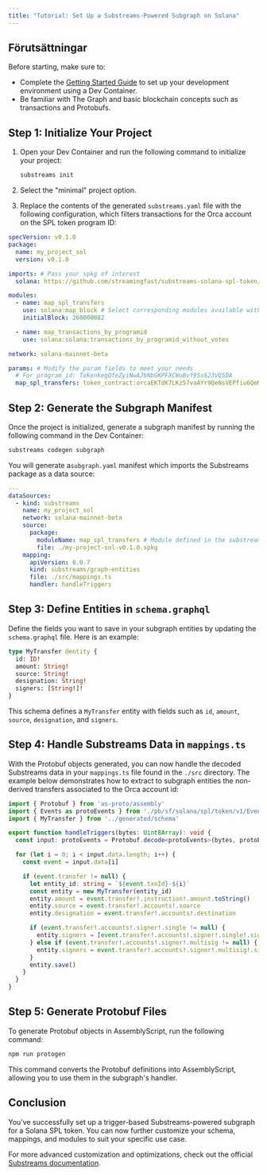 ```yaml
---
title: "Tutorial: Set Up a Substreams-Powered Subgraph on Solana"
---
```


## Förutsättningar

Before starting, make sure to:

- Complete the [Getting Started Guide](https://github.com/streamingfast/substreams-starter) to set up your development environment using a Dev Container.
- Be familiar with The Graph and basic blockchain concepts such as transactions and Protobufs.

## Step 1: Initialize Your Project

1. Open your Dev Container and run the following command to initialize your project:

   ```bash
   substreams init
   ```

2. Select the "minimal" project option.

3. Replace the contents of the generated `substreams.yaml` file with the following configuration, which filters transactions for the Orca account on the SPL token program ID:

```yaml
specVersion: v0.1.0
package:
  name: my_project_sol
  version: v0.1.0

imports: # Pass your spkg of interest
  solana: https://github.com/streamingfast/substreams-solana-spl-token/raw/master/tokens/solana-spl-token-v0.1.0.spkg

modules:
  - name: map_spl_transfers
    use: solana:map_block # Select corresponding modules available within your spkg
    initialBlock: 260000082

  - name: map_transactions_by_programid
    use: solana:solana:transactions_by_programid_without_votes

network: solana-mainnet-beta

params: # Modify the param fields to meet your needs
  # For program_id: TokenkegQfeZyiNwAJbNbGKPFXCWuBvf9Ss623VQ5DA
  map_spl_transfers: token_contract:orcaEKTdK7LKz57vaAYr9QeNsVEPfiu6QeMU1kektZE
```

## Step 2: Generate the Subgraph Manifest

Once the project is initialized, generate a subgraph manifest by running the following command in the Dev Container:

```bash
substreams codegen subgraph
```

You will generate a`subgraph.yaml` manifest which imports the Substreams package as a data source:

```yaml
---
dataSources:
  - kind: substreams
    name: my_project_sol
    network: solana-mainnet-beta
    source:
      package:
        moduleName: map_spl_transfers # Module defined in the substreams.yaml
        file: ./my-project-sol-v0.1.0.spkg
    mapping:
      apiVersion: 0.0.7
      kind: substreams/graph-entities
      file: ./src/mappings.ts
      handler: handleTriggers
```

## Step 3: Define Entities in `schema.graphql`

Define the fields you want to save in your subgraph entities by updating the `schema.graphql` file. Here is an example:

```graphql
type MyTransfer @entity {
  id: ID!
  amount: String!
  source: String!
  designation: String!
  signers: [String!]!
}
```

This schema defines a `MyTransfer` entity with fields such as `id`, `amount`, `source`, `designation`, and `signers`.

## Step 4: Handle Substreams Data in `mappings.ts`

With the Protobuf objects generated, you can now handle the decoded Substreams data in your `mappings.ts` file found in the `./src` directory. The example below demonstrates how to extract to subgraph entities the non-derived transfers associated to the Orca account id:

```ts
import { Protobuf } from 'as-proto/assembly'
import { Events as protoEvents } from './pb/sf/solana/spl/token/v1/Events'
import { MyTransfer } from '../generated/schema'

export function handleTriggers(bytes: Uint8Array): void {
  const input: protoEvents = Protobuf.decode<protoEvents>(bytes, protoEvents.decode)

  for (let i = 0; i < input.data.length; i++) {
    const event = input.data[i]

    if (event.transfer != null) {
      let entity_id: string = `${event.txnId}-${i}`
      const entity = new MyTransfer(entity_id)
      entity.amount = event.transfer!.instruction!.amount.toString()
      entity.source = event.transfer!.accounts!.source
      entity.designation = event.transfer!.accounts!.destination

      if (event.transfer!.accounts!.signer!.single != null) {
        entity.signers = [event.transfer!.accounts!.signer!.single!.signer]
      } else if (event.transfer!.accounts!.signer!.multisig != null) {
        entity.signers = event.transfer!.accounts!.signer!.multisig!.signers
      }
      entity.save()
    }
  }
}
```

## Step 5: Generate Protobuf Files

To generate Protobuf objects in AssemblyScript, run the following command:

```bash
npm run protogen
```

This command converts the Protobuf definitions into AssemblyScript, allowing you to use them in the subgraph's handler.

## Conclusion

You’ve successfully set up a trigger-based Substreams-powered subgraph for a Solana SPL token. You can now further customize your schema, mappings, and modules to suit your specific use case.

For more advanced customization and optimizations, check out the official [Substreams documentation](https://substreams.streamingfast.io/tutorials/solana).
